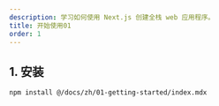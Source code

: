 ---
description: 学习如何使用 Next.js 创建全栈 web 应用程序。
title: 开始使用01
order: 1
---

## 1. 安装

```bash
npm install @/docs/zh/01-getting-started/index.mdx
```


